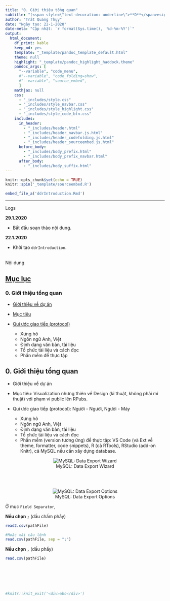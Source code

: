 ```yaml
---
title: "0. Giới thiệu tổng quan"
subtitle: "(<span style=\"text-decoration: underline\">**D**</span>esign <span style=\"text-decoration: underline\">**D**</span>ocuments with <span style=\"text-decoration: underline\">**RMarkdown**</span>)"
author: "Trát Quang Thụy"
date: "Ngày tạo: 22-1-2020"
date-meta: "Cập nhật: `r format(Sys.time(), '%d-%m-%Y')`"
output: 
  html_document: 
    df_print: kable
    keep_md: yes
    template: "_template/pandoc_template_default.html"
    theme: null
    highlight: "_template/pandoc_highlight_haddock.theme"
    pandoc_args: [
      "--variable", "code_menu",
      #"--variable", "code_folding=show",
      #"--variable", "source_embed",
      ]
    mathjax: null
    css:
      - "_includes/style.css"
      - "_includes/style_navbar.css"
      - "_includes/style_highlight.css"
      - "_includes/style_code_btn.css"
    includes:
      in_header:
        - "_includes/header.html"
        - "_includes/header_navbar.js.html"
        - "_includes/header_codefolding.js.html"
        - "_includes/header_sourceembed.js.html"
      before_body:
        - "_includes/body_prefix.html"
        - "_includes/body_prefix_navbar.html"
      after_body:
        - "_includes/body_suffix.html"
---
```

```r
knitr::opts_chunk$set(echo = TRUE)
knitr::spin('_template/sourceembed.R')
```
```r
embed_file_a('ddrIntroduction.Rmd')
```

---
<div class="logs">
<div class="logs-caption">Logs</div>
<div class="logs-content scroll">
**29.1.2020**

- Bắt đầu soạn thảo nội dung.

**22.1.2020**

- Khởi tạo `ddrIntroduction`.

</div></div>
<br/>
<div class="logs">
<div class="logs-caption">Nội dung</div>
<div class="logs-content">
# <a target="_parent" href="https://rpubs.com/BabyMouse/ddRMarkdown">Mục lục</a>

### 0. Giới thiệu tổng quan

* [Giới thiệu về dự án](#IntroProj)
	
* [Mục tiêu](#Goal)
	
* [Qui ước giao tiếp (protocol)](#Protocol)
	
	* Xưng hô
	* Ngôn ngữ Anh, Việt
	* Định dạng văn bản, tài liệu
	* Tổ chức tài liệu và cách đọc
	* Phần mềm để thực tập

</div></div>

## 0. Giới thiệu tổng quan

* <a id="IntroProj" />Giới thiệu về dự án
	
* <a id="Goal" />Mục tiêu: Visualization nhưng thiên về Design (kĩ thuật, không phải mĩ thuật) với phạm vi public lên RPubs.
	
* <a id="Protocol" />Qui ước giao tiếp (protocol): Người - Người, Người - Máy
	
	* Xưng hô
	* Ngôn ngữ Anh, Việt
	* Định dạng văn bản, tài liệu
	* Tổ chức tài liệu và cách đọc
	* Phần mềm (version tương ứng) để thực tập: VS Code (và Ext về theme, formatter, code snippets), R (cả RTools), RStudio (add-on Knitr), cả MySQL nếu cần xây dựng database.


<center>![MySQL: Data Export Wizard](_imgs/ddrIntroduction_dataExportWizard.png)</center><br/><br/>

<center>![MySQL: Data Export Options](_imgs/ddrIntroduction_dataExportOptions.png)</center>


Ở mục `Field Separator`{.redmark},

**Nếu chọn `;`{.redmark}** (dấu chấm phẩy)
```r
read2.csv(pathFile)

#Hoặc xài câu lệnh
read.csv(pathFile, sep = ";")
```

**Nếu chọn `,`** (dấu phẩy)
```r
read.csv(pathFile)
```

<br/><br/><br/><br/>


```r
#knitr::knit_exit('<div>abc</div>')
```

